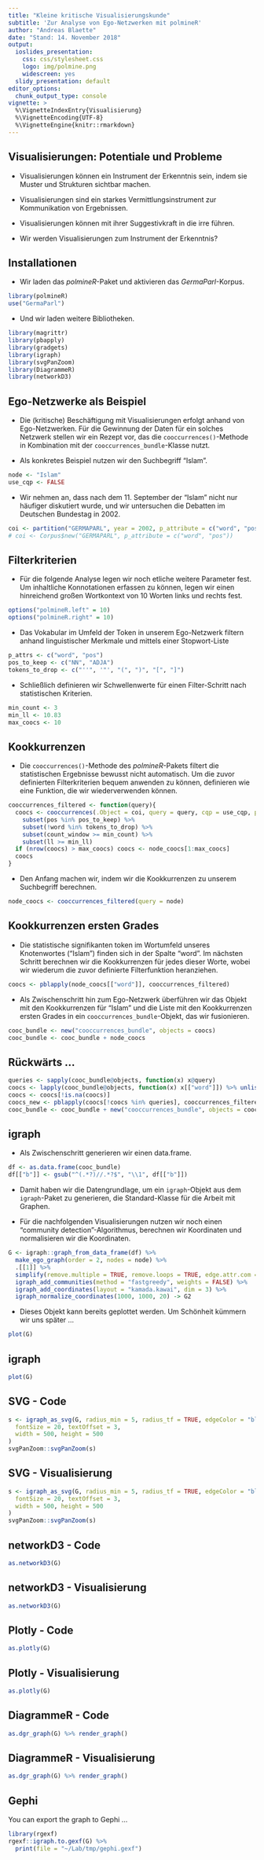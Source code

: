 ```yaml
---
title: "Kleine kritische Visualisierungskunde"
subtitle: 'Zur Analyse von Ego-Netzwerken mit polmineR'
author: "Andreas Blaette"
date: "Stand: 14. November 2018"
output:
  ioslides_presentation:
    css: css/stylesheet.css
    logo: img/polmine.png
    widescreen: yes
  slidy_presentation: default
editor_options:
  chunk_output_type: console
vignette: >
  %\VignetteIndexEntry{Visualisierung}
  %\VignetteEncoding{UTF-8}
  %\VignetteEngine{knitr::rmarkdown}
---
```


## Visualisierungen: Potentiale und Probleme

- Visualisierungen können ein Instrument der Erkenntnis sein, indem sie Muster und Strukturen sichtbar machen.

- Visualisierungen sind ein starkes Vermittlungsinstrument zur Kommunikation von Ergebnissen.

- Visualisierungen können mit ihrer Suggestivkraft in die irre führen.

- Wir werden Visualisierungen zum Instrument der Erkenntnis?


## Installationen

- Wir laden das *polmineR*-Paket und aktivieren das *GermaParl*-Korpus.

```r
library(polmineR)
use("GermaParl")
```
 
- Und wir laden weitere Bibliotheken.

```r
library(magrittr)
library(pbapply)
library(gradgets)
library(igraph)
library(svgPanZoom)
library(DiagrammeR)
library(networkD3)
```


## Ego-Netzwerke als Beispiel {.smaller}

- Die (kritische) Beschäftigung mit Visualisierungen erfolgt anhand von Ego-Netzwerken. Für die Gewinnung der Daten für ein solches Netzwerk stellen wir ein Rezept vor, das die `cooccurrences()`-Methode in Kombination mit der `cooccurrences_bundle`-Klasse nutzt.

- Als konkretes Beispiel nutzen wir den Suchbegriff "Islam".

```r
node <- "Islam"
use_cqp <- FALSE
```

- Wir nehmen an, dass nach dem 11. September der "Islam" nicht nur häufiger diskutiert wurde, und wir untersuchen die Debatten im Deutschen Bundestag in 2002.

```r
coi <- partition("GERMAPARL", year = 2002, p_attribute = c("word", "pos"))
# coi <- Corpus$new("GERMAPARL", p_attribute = c("word", "pos"))
```


## Filterkriterien {.smaller}

- Für die folgende Analyse legen wir noch etliche weitere Parameter fest. Um inhaltliche Konnotationen erfassen zu können, legen wir einen hinreichend großen Wortkontext von 10 Worten links und rechts fest.

```r
options("polmineR.left" = 10)
options("polmineR.right" = 10)
```

- Das Vokabular im Umfeld der Token in unserem Ego-Netzwerk filtern anhand linguistischer Merkmale und mittels einer Stopwort-Liste

```r
p_attrs <- c("word", "pos")
pos_to_keep <- c("NN", "ADJA")
tokens_to_drop <- c("''", '"', "(", ")", "[", "]")
```

- Schließlich definieren wir Schwellenwerte für einen Filter-Schritt nach statistischen Kriterien.

```r
min_count <- 3
min_ll <- 10.83
max_coocs <- 10
```


## Kookkurrenzen {.smaller}

- Die `cooccurrences()`-Methode des *polmineR*-Pakets filtert die statistischen Ergebnisse bewusst nicht automatisch. Um die zuvor definierten Filterkriterien bequem anwenden zu können, definieren wie eine Funktion, die wir wiederverwenden können.

```r
cooccurrences_filtered <- function(query){
  coocs <- cooccurrences(.Object = coi, query = query, cqp = use_cqp, p_attribute = p_attrs, verbose = FALSE) %>%
    subset(pos %in% pos_to_keep) %>%
    subset(!word %in% tokens_to_drop) %>%
    subset(count_window >= min_count) %>% 
    subset(ll >= min_ll) 
  if (nrow(coocs) > max_coocs) coocs <- node_coocs[1:max_coocs]
  coocs
}
```

- Den Anfang machen wir, indem wir die Kookkurrenzen zu unserem Suchbegriff berechnen.

```r
node_coocs <- cooccurrences_filtered(query = node)
```


## Kookkurrenzen ersten Grades {.smaller}

- Die statistische signifikanten token im Wortumfeld unseres Knotenwortes ("Islam") finden sich in der Spalte "word". Im nächsten Schritt berechnen wir die Kookkurrenzen für jedes dieser Worte, wobei wir wiederum die zuvor definierte Filterfunktion heranziehen.

```r
coocs <- pblapply(node_coocs[["word"]], cooccurrences_filtered)
```

- Als Zwischenschritt hin zum Ego-Netzwerk überführen wir das Objekt mit den Kookkurrenzen für "Islam" und die Liste mit den Kookkurrenzen ersten Grades in ein `cooccurrences_bundle`-Objekt, das wir fusionieren.

```r
cooc_bundle <- new("cooccurrences_bundle", objects = coocs)
cooc_bundle <- cooc_bundle + node_coocs
```


## Rückwärts ... 

```r
queries <- sapply(cooc_bundle@objects, function(x) x@query)
coocs <- lapply(cooc_bundle@objects, function(x) x[["word"]]) %>% unlist() %>% unique()
coocs <- coocs[!is.na(coocs)]
coocs_new <- pblapply(coocs[!coocs %in% queries], cooccurrences_filtered)
cooc_bundle <- cooc_bundle + new("cooccurrences_bundle", objects = coocs_new)
```


## igraph {.smaller}

- Als Zwischenschritt generieren wir einen data.frame.

```r
df <- as.data.frame(cooc_bundle)
df[["b"]] <- gsub("^(.*?)//.*?$", "\\1", df[["b"]])
```

- Damit haben wir die Datengrundlage, um ein `igraph`-Objekt aus dem `igraph`-Paket zu generieren, die Standard-Klasse für die Arbeit mit Graphen.

- Für die nachfolgenden Visualisierungen nutzen wir noch einen "community detection"-Algorithmus, berechnen wir Koordinaten und normalisieren wir die Koordinaten. 


```r
G <- igraph::graph_from_data_frame(df) %>% 
  make_ego_graph(order = 2, nodes = node) %>%
  .[[1]] %>%
  simplify(remove.multiple = TRUE, remove.loops = TRUE, edge.attr.com = "mean") %>%
  igraph_add_communities(method = "fastgreedy", weights = FALSE) %>%
  igraph_add_coordinates(layout = "kamada.kawai", dim = 3) %>%
  igraph_normalize_coordinates(1000, 1000, 20) -> G2
```

- Dieses Objekt kann bereits geplottet werden. Um Schönheit kümmern wir uns später ...

```r
plot(G)
```

## igraph {.smaller}

```r
plot(G)
```


## SVG - Code

```r
s <- igraph_as_svg(G, radius_min = 5, radius_tf = TRUE, edgeColor = "black",
  fontSize = 20, textOffset = 3,
  width = 500, height = 500
)
svgPanZoom::svgPanZoom(s)
```


## SVG - Visualisierung {.smaller}

```r
s <- igraph_as_svg(G, radius_min = 5, radius_tf = TRUE, edgeColor = "black",
  fontSize = 20, textOffset = 3,
  width = 500, height = 500
)
svgPanZoom::svgPanZoom(s)
```


## networkD3 - Code {.smaller}

```r
as.networkD3(G)
```



## networkD3 - Visualisierung {.smaller}

```r
as.networkD3(G)
```


## Plotly - Code {.smaller}

```r
as.plotly(G)
```


## Plotly - Visualisierung {.smaller}

```r
as.plotly(G)
```


## DiagrammeR - Code {.smaller}

```r
as.dgr_graph(G) %>% render_graph()
```


## DiagrammeR - Visualisierung {.smaller}

```r
as.dgr_graph(G) %>% render_graph()
```


## Gephi {.smaller}

You can export the graph to Gephi ...

```r
library(rgexf)
rgexf::igraph.to.gexf(G) %>% 
  print(file = "~/Lab/tmp/gephi.gexf")
```
